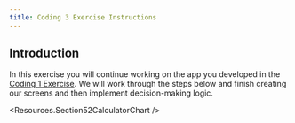 ```yaml
---
title: Coding 3 Exercise Instructions
---
```


## Introduction
In this exercise you will continue working on the app you developed in
the [Coding 1 Exercise](coding_1_exercise). We will work through the steps below
and finish creating our screens and then implement decision-making logic.

<Resources.Section52CalculatorChart />